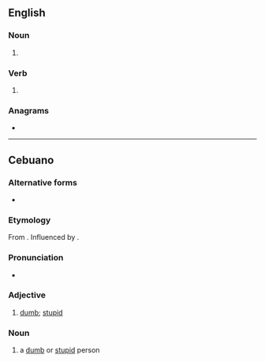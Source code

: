 ==English==

===Noun===
{{head|en|noun plural form}}

# {{plural of|bogart|lang=en}}

===Verb===
{{head|en|verb form}}

# {{en-third-person singular of|bogart}}

===Anagrams===
* {{anagrams|en|bograts}}

----

==Cebuano==

===Alternative forms===
* {{l|ceb|bogerts}}

===Etymology===
From {{m|ceb|bugo}}. Influenced by {{m|ceb|Bogart}}.

===Pronunciation===
* {{hyph|bo|garts|lang=ceb}}

===Adjective===
{{head|ceb|adjective}}

# {{lb|ceb|slang}} [[dumb]]; [[stupid]]

===Noun===
{{head|ceb|noun}}

# {{lb|ceb|slang}} a [[dumb]] or [[stupid]] person